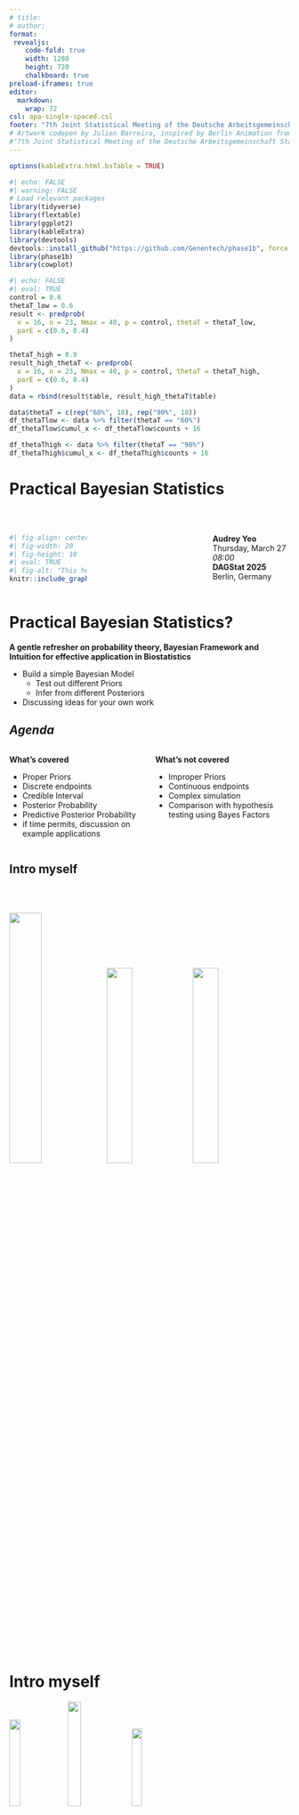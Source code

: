 ```yaml
---
# title:
# author: 
format: 
 revealjs:
    code-fold: true
    width: 1280
    height: 720
    chalkboard: true
preload-iframes: true
editor: 
  markdown: 
    wrap: 72
csl: apa-single-spaced.csl
footer: "7th Joint Statistical Meeting of the Deutsche Arbeitsgemeinschaft Statistik"
# Artwork codepen by Julien Barreira, inspired by Berlin Animation from Fabricio Rosa Marques
#"7th Joint Statistical Meeting of the Deutsche Arbeitsgemeinschaft Statistik"
---
```


```r
options(kableExtra.html.bsTable = TRUE)
```

```r
#| echo: FALSE
#| warning: FALSE
# Load relevant packages
library(tidyverse)
library(flextable)
library(ggplot2)
library(kableExtra)
library(devtools)
devtools::install_github("https://github.com/Genentech/phase1b", force = TRUE)
library(phase1b)
library(cowplot)
```

```r
#| echo: FALSE
#| eval: TRUE
control = 0.6
thetaT_low = 0.6
result <- predprob(
  x = 16, n = 23, Nmax = 40, p = control, thetaT = thetaT_low,
  parE = c(0.6, 0.4)
)

thetaT_high = 0.9
result_high_thetaT <- predprob(
  x = 16, n = 23, Nmax = 40, p = control, thetaT = thetaT_high,
  parE = c(0.6, 0.4)
)
data = rbind(result$table, result_high_thetaT$table)

data$thetaT = c(rep("60%", 18), rep("90%", 18))
df_thetaTlow <- data %>% filter(thetaT == "60%") 
df_thetaTlow$cumul_x <- df_thetaTlow$counts + 16

df_thetaThigh <- data %>% filter(thetaT == "90%") 
df_thetaThigh$cumul_x <- df_thetaThigh$counts + 16
```

# Practical Bayesian Statistics  {background-iframe="yellow-train-berlin/dist/index.html"} 

\

:::::: columns
::: {.column width="30%"}
```r
#| fig-align: center
#| fig-width: 20
#| fig-height: 10
#| eval: TRUE
#| fig-alt: "This hexagon is the finc-research company located in Basel, Switzerland. See more on finc.research.com"
knitr::include_graphics(path = "images/finc3.png")
```
:::
::: {.column width="40%"}
:::
::: {.column width="30%"}

**Audrey Yeo**
\
Thursday, March 27 
\
*08:00*
\
**DAGStat 2025**
\
Berlin, Germany
:::
::::::

#  Practical Bayesian Statistics?  {background-iframe="less-lego/dist/index.html"} 

**A gentle refresher on probability theory, Bayesian Framework and Intuition for effective application in Biostatistics**

- Build a simple Bayesian Model
  - Test out different Priors
  - Infer from different Posteriors
- Discussing ideas for your own work

## *Agenda*  {background-iframe="less-lego/dist/index.html"}

:::: columns
::: {.column width="50%"}
**What's covered**

- Proper Priors
- Discrete endpoints
- Credible Interval
- Posterior Probability
- Predictive Posterior Probability
- if time permits, discussion on example applications
:::
::: {.column width="50%"}
**What's not covered**

- Improper Priors
- Continuous endpoints
- Complex simulation
- Comparison with hypothesis testing using Bayes Factors
:::
::::

## Intro myself{.smaller}

\
\


![](images/sydneyuni.jpeg){width=34%} ![](images/rch.jpg){width=30%} ![](images/roche1.jpg){width=30%}



# Intro myself


::: center
![](images/hex3.png){width=20%} ![](images/openstatsware-hex.svg){width=22%} ![](images/finc3.png){width=19%}
:::

# Career{.smaller}

::::: columns
::: {.column width="50%"}

-   joined R & D at **Roche** in mid 2022 :

    - Biostats Lead in Early Oncology Trials
    - Study Statistician for phase I-II, phase III trials
    - Led Roche/Genentech Dose Escalation on new SCE
    - Led the development of R package phase1b
    - Instructor for Julia Course Basel (Data Science, Quarto, ML modules)
    - Co-organiser and Presenter many Methodology seminars
:::
::: {.column width="50%"}
-   `phase1b`'s world debut in 2024 :

    - PSI 2024
    - useR!2024 
    - R/Pharma 2024
    - Effective Statistician conference 
    - BMS, UBC, Roche/ Genentech
:::
:::::
# A starting example {background-iframe="my_pastel_background/dist/index.html"}

$$P( awake\ | \ coffee ) $$
 
$$P( awake \ | \ coffee + enthusiasm )$$
 
$$P( awake \ | \ coffee + enthusiasm + breakfast )$$

## Everything is a distribution 

Upon visual inspection, increase sample sizes leads to 

- Better precision 
    - Estimates and Credible Interval are more precise
    
***These are benefits of the Bayesian paradigm***

```r
#| fig.align: 'center'
#| eval: TRUE
#| fig-alt: "This plot shows how the priors of mean 50% can have improving precision with increased sample size"
xx <- seq(0, 1, .001)

data = data.frame(
  rate = rep(xx, 4),
  Density = c(dbeta(xx, 10, 10), 
              dbeta(xx, 20, 20), 
              dbeta(xx, 30, 30), 
              dbeta(xx, 40, 40) ),
  Category = c(rep("sample size = 20", length(xx)), 
               rep("sample size = 40", length(xx)), 
               rep("sample size = 60", length(xx)),
               rep("sample size = 80", length(xx)) 
  )
)

ggplot(data) + geom_line(aes(x = rate, y = Density, colour = Category), size = 1.0) +
   ggtitle("The difference increasing sample size makes in a Beta Distribution") + 
  scale_x_continuous(n.breaks = 10, labels = scales::percent_format()) +
  ylab("Density") +
  xlab("Response Rate") +
  geom_vline(xintercept = 0.5, linetype = "dotted", colour = "blue") +
theme(plot.title = element_text(size=15, family = "Helvetica")) +
  scale_color_manual(values = c("#56B4E9", "#CC79A7", "#009E73", "blue")) +
  scale_y_continuous(limits = c(0, 8)) +
  theme_bw() +
  ggplot2::labs(colour = "Prior types")
```

## Using priors to improve precision {.smaller}

-   Priors that incorporate higher $\alpha$ and $\beta$ parameters influence the posterior, given data stays the same (16 / 23 responders in likelihood)

```r
#| fig.align: 'center'
#| eval: TRUE
#| fig-alt: "This plot shows how the priors of mean 50% can have improving precision with increased sample size" 
x = 16
n = 23
final_n = 40
length = length(0:final_n)

data11 = data.frame(
  rate = rep(0:final_n, 4),
  Density = c(dbetabinomMix(x = 0:final_n, 
                            m = final_n, 
                            par = rbind(c(10 + x, 10 + n - x)),
                            weights = 1), 
              dbetabinomMix(x = 0:final_n, 
                            m = final_n, 
                            par = rbind(c(20 + x, 20 + n - x)), 
                            weights = 1),
              dbetabinomMix(x = 0:final_n, 
                            m = final_n, 
                            par = rbind(c(30 + x, 30 + n - x)),
                            weights = 1), 
              dbetabinomMix(x = 0:final_n, 
                            m = final_n, 
                            par = rbind(c(40 + x, 40 + n -x)),
                            weights = 1)),
  Category = c(rep("sample size = 20", length), 
               rep("sample size = 40", length), 
               rep("sample size = 60", length),
               rep("sample size = 80", length) 
  ) 
    
)


ggplot(data11) + 
  geom_line(aes(x = rate, y = Density, colour = Category, fill = Category), size = 1.0) +
   ggtitle("Updated Posteriors with Priors of increasing sample sizes") + 
  scale_x_continuous(breaks = seq(0, 40, by = 4)) +
ylab("Density") +
  xlab("Response Rate") +
  labs(colour = "Prior types") +
  geom_vline(xintercept = 0.5*final_n, linetype = "dotted", colour = "blue") +
  theme(plot.title = element_text(size=15, family = "Helvetica")) +
  scale_color_manual(values = c("#56B4E9", "#CC79A7", "#009E73", "blue")) +
  theme_bw()
```

## Quiz

1. Increased sample size in prior information can improve precision of credible intervals

- [ ] TRUE
- [ ] FALSE

## Different Perspective : neither are wrong{.smaller}
```r
#| fig.align: 'center'
#| eval: TRUE
#| warning: FALSE
#| fig-alt: This table sets the scene of a problem a study statistician could have. At interim, there are 16/23 responders and they ask, what is the Posterior Probability, what is the Predictive Posterior Probability, is the decision to Go (continue drug development), Stop (terminate drug development) or in between called the "Grey Zone" where team may need additional supporting evidence to make a decision. 
tt <- data.frame( Example = c("$\\theta$", 
                        "Model or Distribution", 
                        "Method", 
                        "Inference", 
                        "What is the probability of a fair coin toss ?"),
            Frequentist = c("Known and fixed according to some distribution", 
                            "Build a model, e.g. Likelihood using data", 
                            "OLS, Maximum Likelihood", 
                              "via hypothesis testing",
                            "Since we toss this n times, it would converge to 0.5"),
            Bayesian = c("A random variable we can infer from some distribution", 
                         "P($\\theta$ | data, prior )", 
                         "prior multiplied by likelihood", 
                         "P($\\theta$ > $\\theta_{c}$ | data, prior )",
                         "it's 0 or 1") ) 

kableExtra::kable(tt,  escape = TRUE)
```

## A Bayesian model looks like the Bayes Thereom or Bayes Rule {.smaller}

:::: columns
::: {.column width="50%"}
**For Event A and B** :

$$ 0 < P(A) < 1$$

$$ P(B) > 0$$
$$ {P( B | A)} =  { {P(A|B)P(B)} \over {P(A) } } $$
**Law of Total probability**

$$P(A) = \sum_{i=1}^{n} P(A \cap B_i)$$
:::
::: {.column width="45%"}

**Using the definition of conditional probability, 
we can rewrite this as:**

$$P(A) = \sum_{i=1}^{n} P(A | B_i) P(B_i)$$
$$ P(A) = \sum_{i=1}^{n} P(A \cap B_i) =  \sum_{i=1}^{n} P(A | B_i) P(B_i)$$

$$P(A) = P(A | B_1) P(B_1) + P(A | B_2) P(B_2) + P(A | B_3) P(B_3)$$
:::
::::

## Motivating example for Biostatistics

$$ Sensitivity = P(T^{+} \ | \ D^{+} \ ) = True \ Positive \ rate $$
$$ Specificity = P(T^{-} \ | \ D^{-} \ ) = True \ Negative \ rate $$
$$ 1 - Sensitivity = P( T^{-} \ | \ D^{+} \ ) = False \ Negative \ rate $$
$$ 1- Specificity = P(T^{+} \ | \ D^{-} \ ) = False \ Positive \ rate $$

## Normalising constant : 1 less worry in your life

::: small
$$ P(A|B) = { {P(B | A) P (A)} \over { P(B)} } $$
$$ P(A|B) = {P(B | A) \over P(B) } +  {P (A) \over P(B) } $$
$$ P(A|B)*P(B) = {{P(B | A)}} *  { P (A)} $$

**Demonstration only : Law of Total Probability**

$$ P(B) = 1 = P(B|A_1)P(A_1) + P(B|A_2)P(A_2) + P(B|A_3)P(A_3) $$
$$ P(A|B)*1 = P(B | A)  + P (A) $$

$$ Posterior \ \propto \ Likelihood  \ Prior$$
:::

# Let's look at a Biostatistics example 

## Biostatistics solution I

```r
knitr::include_graphics(path = "images/Path_status_conditional_prob.png")
```

## Biostatistics solution  II

```r
knitr::include_graphics(path = "images/Test_status_conditional_prob.png")
```

## Common use of Bayesian Statistics {.smaller}

:::: columns

::: {.column width="40%"}
1. [SARS-CoV2 Diagnostic tests](https://centerforhealthsecurity.org/sites/default/files/2022-12/201207-sensitivity-specificty-factsheet.pdf) 

2. [Modeling transmission mechanism to infer treatment efficacy of different drugs and combination therapy against Trichuris trichiura](https://doi.org/10.1093/aje/kwab093) by **Grolimund et al (2024)**

As an example, we elaborate on 2.

Modeling Egg Counts:

$$Y_{i_{jgds}}^{(0)} \sim NB(\mu_{i_{jgd}}^{(0)}, k^{(0)})$$

At baseline, egg counts are assumed to follow a negative binomial distribution.
::: {.column width="15%"}
:::
:::
::: {.column width="45%"}

Mean $\mu$ egg count was modeled by the gamma distribution. 

$$ \mu \sim \ Gamma ( \mu_{jg}^{0}, \sigma_{jg}^{0}, \sigma_{jg}^{0} ) $$

The parameters used for the gamma distribution were:

* For $\mu_{jg}^{(0)}$ (mean egg count): a gamma distribution with a mean of 50 and a variance of 1250

* For $\sigma_{jg}^{(0)}$ (standard deviation of egg count): an exponential distribution with a mean of 0.5 and a variance of 0.25. 

* For $\sigma_{jg}^{(0)}$ a gamma distribution with mean 1 and variance 1

:::
::::

##  The Conjugate Prior

*Merriam-Webster Dictionary* on "conjugate" : `coupled, connected, or related.` 


$$ {P( B | A)} =  { {P(A|B)P(B)} \over {P(A) } } $$


```r
#| fig-align: center
knitr::include_graphics("images/beta_binom_schema.png")
```

# Choices

```r
#| fig-cap: "Summary table from Likelihood and Bayesian Inference from Held & Sabanés Bové (2020)"
knitr::include_graphics(path = "images/conj_prior_SB_Held.png")
```

## Quiz 2 

$\pi$ or Response Rate can be modeled by the Beta Distribution

- [ ] TRUE

- [ ] FALSE

## About `phase1b` 

::::: columns
::: {.column width="60%"}
-   2015 : Started as a need in Roche's early development group, package
    development led by Daniel Sabanés Bové in 2015.

-   2023 : Refactoring, Renaming, adding Unit and Integration tests as
    current State-of-Art Software Engineering practice.

-   100% written in R and Open Source.

-   website :
    [genentech.github.io/phase1b/](genentech.github.io/phase1b/)

```r
#| eval: FALSE
#| echo: TRUE
#| warning: FALSE
library(devtools)
devtools::install_github("https://github.com/Genentech/phase1b")
library(phase1b)
```
:::

::: {.column width="40%"}
```r
#| fig-align: 'center'
#| fig-alt: "This hexagon is the R sticker for phase1b R package. It has a bright purple background, light orange border and the title is in fuschia. The graph in the middle is a CDF distribution in dots that changes from red dots to green dots to indicate a stop to go decision"
#| 
knitr::include_graphics(path = "images/hex3.png")
```
:::
:::::

## Use case: {.smaller}

```r
#| warning: FALSE
#| fig-alt: This table sets the scene of a problem a study statistician could have. At interim, there are 16/23 responders and they ask, what is the Posterior Probability, what is the Predictive Posterior Probability, is the decision to Go (continue drug development), Stop (terminate drug development) or in between called the "Grey Zone" where team may need additional supporting evidence to make a decision.
alpha = 
r_interim = 16
n_interim = 23
r_final = 23
n_final = 40
data.frame( Example = c("Responders", 
                      "n", 
                      "Response rate", 
                      "Posterior probability*", 
                      "Predictive posterior probability*",  
                      "Decision to develop molecule further :\n Go/Stop/Grey Zone"),
            Interim = c(r_interim, 
                        n_interim, 
                        paste(
                          round(
                            (r_interim/n_interim)*100, 
                            digits = 2), 
                          "%"), 
                        "ask phase1b", 
                        "ask phase1b", 
                        "ask phase1b"),
            Final = c(r_final, 
                      n_final, 
                      paste(
                        round(
                          (r_final/n_final)*100, 
                          digits = 2), 
                        "%"), 
                      "ask phase1b", 
                      "-", 
                      "ask phase1b") ) -> use_case

use_case %>% 
  kbl(align = "c", 
      caption = 
        "A single arm novel therapeutic with an assumed control response rate is at most 60%") %>% 
  kable_styling()
```
# Prior and Posterior of Beta Distribution for $\pi$ {.smaller}

::::: columns
::: {.column width="50%"}
-   Conjugate Prior \pi is $f(\pi)$, where
    $\pi \sim {Beta(\alpha, \beta)}$, same family of distribution of
    Posterior
-   We know the mean response rate (RR) is :
    $$\pi = \ \frac {\alpha}{\alpha + \beta}$$
-   Likelihood is $f(x|\pi)$, where $x \sim {Binomial(x, n)}$
:::

::: {.column width="50%"}
-   The updated Posterior $f( \pi | x )$ is again a $Beta$ distribution
    (same family as prior) :
    $$ \pi| \ x \sim Beta(\alpha + x, \ \beta + n - x)$$ where $x$ is
    the number of responders of current trial
-   Posterior Probability :\
    $P (\pi > 60 \% | \alpha + x, \beta + n - x )$
-   Predictive Posterior Probability :\
    $P (success \ or \  failure \ at \ final)$
:::
:::::


## try it yourself :{.smaller}

:::: columns
::: {.column width="45%"}

**Parameters: **

- Historical trial showed result of 1 of 3 responders
- we then set alpha = 1, beta = 2
- expected mean for prior distribution = 1 / 1 + 2
- Current experiment has 16 / 23 responders
- expected mean for **posterior** distribution = 1 + 16 / 17 + 2 + 23 - 16
  - this mean is 17 / 17 + 9 ≈ 65 %
:::
:::{.column width="0%"}
:::
:::{.column width="45%"}
:::
```r
#| echo: TRUE
#| eval: FALSE
#| fig-align: 'center'
#| fig.width: 10
example_alpha = 1
example_beta = 2
phase1b::plotBeta(alpha = example_alpha + x, beta = example_beta + n - x)
```
::::

## Quiz 3 {.smaller}

The expected value of mean in the Beta Distribution is/are : 

- [ ] $$ \mu = {{\alpha} \over {\alpha + \beta }}$$

- [ ] $$ \mu = {{\alpha + x} \over {\alpha + \beta }}$$

- [ ] $$ \mu = {{\alpha_{updated}} \over {\alpha_{updated} + \beta_{updated} }}$$


## Posterior formulation :

$$  f(\pi | x)  \propto \  \pi^{x} (1-\pi)^{n-x} * \frac {1}{B(\alpha, \beta)} \pi^{\alpha-1}(1-\pi)^{\beta-1} $$

-   (weighted sum version)

$$  f(\pi | x)  \propto \  \pi^{x} (1-\pi)^{n-x} * \sum_{j = 1}^{k} \ w_j \frac {1}{B(\alpha_j, \beta_j)} \pi^{\alpha_j-1}(1-\pi)^{\beta_j-1} $$

## Updating the Posterior{.smaller}

Using the formula for the mean, mode and median, where :

-   $\alpha = 0.6, \beta = 0.4$ and

-   interim x = 16, interim n = 23 :\
    $$ \pi = \ \frac {\alpha}{\alpha + \beta} = \ \frac {\alpha_{updated} }{\alpha_{updated} + \beta_{updated}} = \ \frac {16.6 }{16.6 + 7.4} ≈ 69.17 \% $$

    $$ mode (\pi) = \ \frac {\alpha_{updated} -1 }{\alpha_{updated} + \beta_{updated} - 2} = \ \frac {16.6 -1  }{16.6 + 7.4 - 2} ≈ 70.90 \% $$
    $$ median ( \pi) ≈ \ \frac {\alpha_{updated}}{ \alpha_{updated} + \beta_{updated} - \frac{2}{3} } ≈ 69.71 \% $$

## Graphical representation of the updated Posterior {.smaller}

-   Prior parameters are $\alpha$ = 0.6, $\beta$ = 0.4
-   Updated Posterior parameters are $\alpha$ = 16.6 and $\beta$ = 7.4

```r
#| fig-align: 'center'
#| fig-alt: "This plot shows how the prior can be updated from data and compares with the uniform beta prior"

alpha = 0.6
beta = 0.4
interim_x = 16
interim_n = 23
alpha_updated = alpha + interim_x
beta_updated = beta + interim_n - interim_x
new_mean = alpha_updated / (alpha_updated + beta_updated )
new_mode = (alpha_updated - 1) / (alpha_updated + beta_updated - 2)
new_median = (alpha_updated - (1/3)) / (alpha_updated + beta_updated - (2/3))
xx <- seq(0, 1, .001)

uniform = dbeta(xx, 1, 1) # source https://stackoverflow.com/questions/21991688/r-beta-function-relative-y-scale
prior_param = dbeta(xx, alpha, beta)
updated_param = dbeta(xx, alpha_updated, beta_updated) /dbeta(xx, alpha, beta)

data = data.frame(rate = rep(xx, 3),
                  Density = c(uniform, prior_param, updated_param),
                  Category = c(rep("Uniform Prior a = b = 1", length(xx)), 
                               rep("Prior a = 0.4, b = 0.6", length(xx)), 
                               rep("Updated Posterior a = 16.6, b = 7.4", length(xx))))


ggplot(data) + geom_line(aes(x = rate, y = Density, colour = Category), size = 1.0) +
   ggtitle("Historical prior and Updated posterior distribution from 16 responders\n of 23 at interim analysis for a single arm oncology trial") + 
  scale_x_continuous(n.breaks = 10, labels = scales::percent_format()) +
  ylab("Density") +
  xlab("Response Rate") +
theme(plot.title = element_text(size=15, family = "Helvetica")) +
  scale_color_manual(values = c("#56B4E9", "#CC79A7", "#009E73")) +
  scale_y_continuous(limits = c(0, 7)) +
  geom_vline(xintercept = new_median, linetype = "dashed", size = 0.5, colour = "#009E73") +
geom_vline(xintercept = new_mean, linetype = "dashed", size = 0.5, colour = "#009")
```

# Effect on varying weight on different priors Example{.smaller}

```r
#| fig-align: 'center'
#| fig-alt: This plot shows how the Mixture priors can be updated from data and compares with the uniform beta prior. 
a1 = 3
b1 = 12
weight1 = 0.6
weight2 = 0.4
alpha = a1
beta = b1
interim_x = 16
interim_n = 23
alpha_updated = alpha + interim_x
beta_updated = beta + interim_n - interim_x
new_mean = alpha_updated / (alpha_updated + beta_updated )
new_mode = (alpha_updated - 1) / (alpha_updated + beta_updated - 2)
xx <- seq(0, 1, .001)

dbetaMix1 = phase1b::dbetaMix(x = xx, 
                     par = rbind(c(1, 1)), 
                     weights = 1)
dbetaMix2 = phase1b::dbetaMix(x = xx, 
                     par = rbind(c(a1, b1)), 
                     weights = 1)
dbetaMix3 = phase1b::dbetaMix(x = xx, 
                     par = rbind(c(1, 1), c(a1, b1)), 
                     weights = c(weight1, weight2))
dbetaMix4 = phase1b::dbetaMix(x = xx, 
                     par = rbind(c(1, 1), c(a1, b1)), 
                     weights = c(weight2, weight1))
Mix1 = paste("Prior of a =", 1, ", b =", 1)
Mix2 = paste("Prior of a =", a1, "and b =", b1)
Mix3 = paste("Beta Mixture Prior:\n", weight1*100, "% weighting on uniform and\n", weight2*100, "% weighting on \nalpha =", a1, ", beta =", b1)
Mix4 = paste("Beta Mixture Prior:\n", weight2*100, "% weighting on uniform and\n", weight1*100, "% weighting on \nalpha =", a1, ", beta =", b1)
new_mean = a1/ sum(a1+ b1)

data = data.frame(rate = rep(xx, 4),
                  Density = c(dbetaMix1, dbetaMix2, dbetaMix3, dbetaMix4),
                  Category = c(rep(Mix1, length(xx)), 
                               rep(Mix2, length(xx)), 
                               rep(Mix3, length(xx)),
                               rep(Mix4, length(xx))))

ggplot(data) + geom_line(aes(x = rate, y = Density, colour = Category), size = 1.0) +
   ggtitle("Effect of diverse weighting contribution to Beta Mix Prior") + 
  scale_x_continuous(n.breaks = 10, labels = scales::percent_format()) +
  ylab("Density") +
  xlab("Response Rate") +
theme(plot.title = element_text(size=15, family = "Helvetica")) +
  scale_color_manual(values = c("#009E73", "#000", "#CC79A7", "#56B4E9")) +
  scale_y_continuous(limits = c(0, 5))
```

## A variety of Priors {.smaller}

-   To illustrate how density of Prior changes with increased sample
    size even though mean is the same

```r
#| fig-align: 'center'
#| eval: TRUE
#| fig-alt: "This plot shows how the priors of mean 50% can have improving precision with increased sample size"
xx <- seq(0, 1, .001)

data = data.frame(
  rate = rep(xx, 4),
  Density = c(dbeta(xx, 10, 10), 
              dbeta(xx, 20, 20), 
              dbeta(xx, 30, 30), 
              dbeta(xx, 40, 40) ),
  Category = c(rep("alpha = beta = 10", length(xx)), 
               rep("alpha = beta = 20", length(xx)), 
               rep("alpha = beta = 30", length(xx)),
               rep("alpha = beta = 40", length(xx)) 
  )
)

ggplot(data) + geom_line(aes(x = rate, y = Density, colour = Category), size = 1.0) +
   ggtitle("Priors of mean 50% can have improving precision with increased sample size") + 
  scale_x_continuous(n.breaks = 10, labels = scales::percent_format()) +
  ylab("Density") +
  xlab("Response Rate") +
  geom_vline(xintercept = 0.5, linetype = "dotted", colour = "blue") +
theme(plot.title = element_text(size=15, family = "Helvetica")) +
  scale_color_manual(values = c("#56B4E9", "#CC79A7", "#009E73", "blue")) +
  scale_y_continuous(limits = c(0, 8)) 
```

## A variety of Posteriors {.smaller}

-   To illustrate how density of Posterior changes with increased sample
    size even though mean is the same

```r
#| fig-align: 'center'
#| fig-alt: "This plot shows how the priors of mean 50% can have improving precision with increased sample size" 
x = 16
n = 23
final_n = 40
length = length(0:final_n)

data11 = data.frame(
  rate = rep(0:final_n, 4),
  Density = c(dbetabinomMix(x = 0:final_n, 
                            m = final_n, 
                            par = rbind(c(10 + x, 10 + n - x)),
                            weights = 1), 
              dbetabinomMix(x = 0:final_n, 
                            m = final_n, 
                            par = rbind(c(20 + x, 20 + n - x)), 
                            weights = 1),
              dbetabinomMix(x = 0:final_n, 
                            m = final_n, 
                            par = rbind(c(30 + x, 30 + n - x)),
                            weights = 1), 
              dbetabinomMix(x = 0:final_n, 
                            m = final_n, 
                            par = rbind(c(40 + x, 40 + n -x)),
                            weights = 1)),
  Category = c(rep("alpha = beta = 10", length), 
               rep("alpha = beta = 20", length), 
               rep("alpha = beta = 30", length),
               rep("alpha = beta = 40", length) 
  )
)

ggplot(data11) + geom_line(aes(x = rate, y = Density, colour = Category), size = 1.0) +
   ggtitle("Updated Posteriors of Priors of mean 50% with increasing sample size and \ndata is 16 of 23 responders") + 
  ylab("Density") +
  xlab("Response Rate") +
  scale_x_continuous(breaks = seq(0, 40, by = 4)) +
  geom_vline(xintercept = 0.5*final_n, linetype = "dotted", colour = "blue") +
theme(plot.title = element_text(size=15, family = "Helvetica")) +
  scale_color_manual(values = c("#56B4E9", "#CC79A7", "#009E73", "blue")) 
```

## `postprob()` example (Lee & Liu, 2008) {.smaller}

```r
#| fig-alt: "repeating the same running example table for this experiment"
r_interim = 16
n_interim = 23
r_final = 23
n_final = 40
soc_rr = 0.60
soc_rr_percent = paste(soc_rr*100, "%")
data.frame(Example = c("Responders", 
                      "n", 
                      "Response rate", 
                      "Standard of Care Response rate",
                      "Posterior probability"), 
            Interim = c(r_interim, 
                        n_interim, 
                        paste(
                          round(
                            (r_interim/n_interim)*100, 
                            digits = 2), 
                          "%"), 
                        soc_rr_percent,
                        "postprob( ) call from phase1b" )) -> use_case

use_case %>% kbl(align = "c") %>% kable_styling(font_size = 25)
```

```r
phase1b::postprob(x = 16, n = 23, p = 0.60, par = c(0.6, 0.4))
```

# Posterior Probability {.smaller}

-   Interim trial is efficacious if posterior probability exceeds 70% or
    P( RR ≥ 60 % \| data ) \> 70%

```r
#| fig-align: 'center'
#| label: fig-post
#| layout-ncol: 1 # make graph bigger
#| column: page-right
#| fig-alt: "This graphs side by side show that by increasing number of responders out of 23 reaches our TPP threshold"
TPP = 0.6
n =23
plotthis = data.frame(x = c(0:n),
                      posterior = c(phase1b::postprob(x = 0:n,  #P(RR ≥ TPP | x, a, b)
                                             n = n,
                                             p = TPP,
                                             par =
                                                 c(0.6, 0.4))))
plotthis$success = c(rep("FALSE", 15), rep("TRUE", 9)) #P(RR ≥ TPP | x, a, b) > 70%



ggplot(plotthis) +
  geom_point(aes(x = x,
                 y = posterior,
                 col = success),
             size = 5) +
  ggtitle(paste("Posterior probability that Response Rate ≥ 60% given number of responders with ",n, "patients.")) +
  ylab("Posterior Probability") +
  xlab("Number of responders") +
  scale_x_continuous(breaks = seq(0, n, by = 2)) +
  theme(text = element_text(size = 20)) +
  scale_color_manual(values = c("#D55E00", "#009E73")) + 
  theme_gray(base_size = 13) +
  geom_vline(aes(xintercept = 15), colour = "purple", linetype = "dashed")
```

## Beta prior mixture {.smaller}

-   `phase1b` facilitates the flexibility of using various priors and
    its respective weightings:

    ```         
               Prior is P_E ~ sum(weights * beta(parE[, 1], parE[, 2]))
    ```

```r
#| fig-align: 'center'
#| echo: TRUE
#| results: asis
a = phase1b::postprob(x = 16,
             n = 23,
             p = 0.60,
             parE = c(0.6, 0.4), weights = 1)

b = phase1b::postprob(x = 16,
             n = 23,
             p = 0.60,
             parE = c(2, 4), weights = 1)

0.5*(a + b)

phase1b::postprob(x = 16,
             n = 23,
             p = 0.60,
             parE = rbind(c(0.6, 0.4), c(2, 4)), weights = c(0.5, 0.5))
```

-   Posterior formulation :

$$  f(\pi | x)  \propto \  \pi^{x} (1-\pi)^{n-x}\sum_{j = 1}^{k} \ w_j \frac {1}{B(\alpha_j, \beta_j)} \pi^{\alpha_j-1}(1-\pi)^{\beta_j-1} $$

## `predprob()` example (Lee & Liu, 2008) {.smaller}

```r
r_interim = 16
n_interim = 23
r_final = 23
n_final = 40
soc_rr = 0.60
soc_rr_percent = paste(soc_rr*100, "%")
data.frame( Example = c("Responders", 
                      "n", 
                      "Response rate", 
                      "Standard of Care Response rate",
                      "Predictive Posterior probability"), 
            Interim = c(r_interim, 
                        n_interim, 
                        paste(
                          round(
                            (r_interim/n_interim)*100, 
                            digits = 2), 
                          "%"), 
                        soc_rr_percent,
                        "predprob( ) call from phase1b")) -> use_case
use_case %>% kbl(align = "c") %>% kable_styling(font_size = 20)
```

```r
#| fig-align: center
#| echo: TRUE
#| warning: FALSE
control = 0.6
confidence_seventy = 0.7
result <- phase1b::predprob(
  x = 16, n = 23, Nmax = 40, p = control, thetaT = confidence_seventy,
  parE = c(0.6, 0.4)
)
result$result
confidence_ninety = 0.9
result_high_thetaT <- phase1b::predprob(
  x = 16, n = 23, Nmax = 40, p = control, thetaT = confidence_ninety,
  parE = c(0.6, 0.4)
)
result_high_thetaT$result
```

## Predictive Posterior Probability (Lee & Liu, 2017){.smaller}

$$ \sum_{i = 0}^{m} P( Y = i \ | \ x ) . I\ (Prob ( P > p_{0} \ | x, Y = i) > \theta_{T}) $$


$$ = \sum_{i = 0}^{m} \{ P( Y = i \ | \ x ).  I\ ( B_{i} > \theta_{T} \}  
= \sum_{i = 0}^{m} P( Y = i \ | \ x ) . I_{i} $$

## Predictive Posterior Probability (PPP) {.smaller}

$$ PPP = \sum_{i = 0}^{m} \{ P( Y = i \ | \ x ).  I\ ( B_{i} > \theta_{T} \}
 =  P(RR \ at final \ > 60 \%) > 70 \% $$

:::: columns
::: {.column width="30%"}
```r
#| echo: TRUE
# The original Lee and Liu (Table 1) example:
# Nmax = 40, x = 16, n = 23, beta(0.6,0.4) prior distribution,
# thetaT = 0.7. The control response rate is 60%:
results <- phase1b::predprob(
  x = 16, # current number of responders
  n = 23, # sample size at interim
  Nmax = 40, # max sample size
  p = 0.6, # control response rate 
  thetaT = 0.7, # confidence 
  parE = c(0.6, 0.4) # prior alpha and beta
)
```
:::
:::{.column width="70%"}
```r
#| echo: TRUE
print(results)
results$table$density[results$table$success == TRUE] %>% sum()
```

:::

::::


## Predictive Posterior Probability

\n
\n

Predictive Posterior Probability is the Posterior probability of
additional responders. \n

```         
        (Note : 40 - 23 = 17 remaining patients. Potentially 16 + 17 responders at final = 33)
```

```r
#| label: fig-histogram
#| fig-cap: "Predictive Posterior CDF for different Efficacy Rules"
#| fig-subcap:
#|   - $P (\pi > 0.6 | \ data )$ > 70% #"Efficacious if Pred. Posterior Prob > 60 %" 
#|   - $P (\pi > 0.6 | \ data )$ > 90% #"Efficacious if Pred. Posterior Prob > 90 %" 
#| layout-ncol: 2 # make graph bigger
#| column: page-right
#| fig-alt : "These two graphs side by side show that by increasing the threshold for an Efficacy or Go decision, the number of responders out of 40 is higher with the higher threshold, ie 35 patients instead of 32 patients of 40"

ggplot(df_thetaTlow) +
  geom_point(aes(x = counts, y = posterior, colour = success), size = 8) +
  scale_x_discrete(limits = c(seq(0, 33, by = 1))) +
  xlab("\nFuture successful reponders") +
  ylab("Probability\n") +
  ggtitle("With lower threshold : \n25 of 40 responders needed to achieve a Go decision")  +
  theme(text = element_text(size = 20)) +
  scale_color_manual(values = c("#D55E00", "#009E73")) +
  geom_vline(aes(xintercept = 9), linetype="dashed", size = 1, colour = "purple")

ggplot(df_thetaThigh) +
  geom_point(aes(x = counts, y = posterior, colour = success), size = 8) +
   scale_x_discrete(limits = c(seq(0, 33, by = 1))) +
    xlab("\nFuture successful reponders") +
  ylab("Probability\n") +
  ggtitle("With higher threshold : \n28 of 40 responders needed to achieve a Go decision") +
  theme(text = element_text(size = 20)) +
  scale_color_manual(values = c("#D55E00", "#009E73")) +
  geom_vline(aes(xintercept = 12), linetype="dashed", size = 1, colour = "purple")
```

## Operating Characteristics : Monte Carlo Simulations and threshold for Success (and Failure) {.smaller}

-   Efficacy criteria, e.g. we would stop for Efficacy (Success) if :
    `Pr( RR > p1) > tU`
-   Futility criteria, eg. we would stop for Futility (Failure) if :
    `Pr( RR < p0) > tL`

```r
#| echo: FALSE
#| fig-width: 10
#| fig.height: 5
#| fig.align: "center"

simline_data <- data.frame(
  time = c(0, 23, 40),
  event = c("Start", "Apply Go/Stop Rule \n at Interim (23)", "Apply Go/Stop Rule \n at Final (40)")
)
# Create the simulation line plot
ggplot(simline_data, aes(x = time, y = 0)) + 
  geom_line(color = "navy", linewidth = 1.5) +  # Customize line appearance
  geom_point(color = "orange", size = 5) +       # Add points for the events
  geom_text(aes(label = event, y = 0.2),  # Add labels above the points
            vjust = 0, hjust = 0.5,     # Adjust label position
            color = "lavender", size = 4) +
  scale_x_continuous(breaks = simline_data$time,  # Set x-axis breaks
                     labels = simline_data$event, # Set x-axis labels
                     limits = c(-1, 45)) +       # Set axis limits for better visualization
  scale_y_continuous(limits = c(-0.05, 0.05)) +
  theme_classic() +  
  theme(axis.text.x = element_text(size = 15)) +
  theme(axis.line.y = element_blank()) +
  theme(axis.ticks.y = element_blank()) +
  theme(axis.title.y = element_blank()) +
  theme(axis.text.y = element_blank()) +
  theme(axis.title.x = element_blank()) +
  theme(axis.text.x = element_blank()) +
   theme(axis.line.x = element_blank()) +
  theme(axis.ticks.x = element_blank()) +
  geom_text(aes(x = 23, y = 0.02, label = "Apply Go / Stop rule \n at Interim (23)"), size = 6) +
   geom_text(aes(x = 40, y = 0.02, label = "Apply Go / Stop rule \n at Final (40)"), 
             size = 6)  +
   geom_text(aes(x = 0, y = 0.02, label = "Start (0)"), 
             size = 6) -> sim_line

sim_line

```

## Rules and Operating characteristics. A use case for `ocPostprob()`: {.smaller}

-   ***Stop for Efficacy: Go if*** $P( \pi > 60\% | \ data ) > 90 \%$
-   ***Stop for Futility: Stop if*** $P( \pi < 60\% | \ data ) > 70 \%$
-   Prior of treatment arm $Beta(0.6, 0.4)$.

```r
#| echo: TRUE
#| warning: FALSE
set.seed(2025)
res <- phase1b::ocPostprob(
  nnE = c(23, 40), 
  truep = 0.60, 
  p0 = 0.60, 
  p1 = 0.60, 
  tL = 0.70, 
  tU = 0.90, 
  parE = c(0.6, 0.4),
  sim = 500, 
  wiggle = TRUE, 
  nnF = c(23, 40)
)
```

```r
#| echo: FALSE
# representing the results in a nice, interpretable table 
res$oc %>% 
  mutate(across(starts_with("Pr"), ~ .*100)) %>% 
  mutate(across(starts_with("Pr"), ~ paste(., "%"))) %>%
  mutate(across(starts_with("Expected"), ~ round(., digits = 0))) %>% 
  kableExtra::kable() %>% 
  kable_classic(lightable_options = "hover", html_font = "\"Source Sans Pro\", helvetica, sans-serif") -> oc_tab

```

## Results {.smaller}

```r
#| echo: FALSE
#| warning: FALSE
oc_tab
```

\
\

-   At n = 34, we have some **useful results (we did not have to
    evaluate 40!)**

-   1/3 of results are known at interim, most of these results are in
    the **Gray Zone**

-   \~ 1/2 of results are also at the Gray Zone at final

## Expanded features {.smaller}

.... and wiggle room!

```r
#| fig-alt: "This hexagon is the finc-research company located in Basel, Switzerland. See more on finc.research.com" 
#| fig-height: 0.4
Features <- read.csv(file = "phase1b_FeatureTable - Sheet1.csv", header = TRUE, sep  = ",")
names(Features) <- c(" ", "SOC uncertainty", "single-arm", "two-arm", "simulation", "plotting", "boundaries")
Features[is.na(Features)] <- ""
Features[Features == 1] <- "✔️"
# what are these features, diff between two arm and randomisation say what kind of trials this can support
Features %>% kbl(align = "c") %>% kable_styling(position = "center", font_size = 13) %>% kableExtra::kable_classic(lightable_options = "hover", html_font = "\"Source Sans Pro\", helvetica, sans-serif") 
```

# Some references {.smaller}

-   Held L & Sabanés Bové D (2020) Likelihood and Bayesian Inference : Applications in Medicine and Biology, 2nd Edition.

-   LeSaffre E & Lawson A (2012) Bayesian Biostatistics, First Edition,

-   Thall P F, Simon R (1994), Practical Guidelines for Phase IIB
    Clinical Trials, Biometrics, 50, 337-349.

-   Lee J J, Liu D D (2008), A Predictive probability design for phase
    II cancer clinical trials, 5(2), 93-106, Clinical Trials.

-   Yeo, A T, Sabanés Bové D, Elze M, Pourmohamad T, Zhu J, Lymp J,
    Teterina A (2024). Phase1b : Calculations for decisions on Phase 1b
    clinical trials. R package version 1.0.0,
    <https://genentech.github.io/phase1b>

-   **Inclusive Speaker Orientation [Linux
    Foundation](https://training.linuxfoundation.org/training/inclusive-speaker-orientation/)**

-   **Zeileis, Fisher, Hornik, Ihaka, McWhite, Murrell, Stauffer,
    Wilke (2020) colorspace: A Toolbox for Manipulating and Assessing
    Colors and Palettes. Journal of Statistical Software.**

# Thanks DAGStat 2025 {background-iframe="my_pastel_background/dist/index.html"}

::: columns
:::  {.column width="50%"}
**Audrey Yeo**
\
[audrey@finc-research.com](email: audrey@finc-research.com)
\
M Nursing (Sydney)
\
M Sci Biostats (Zürich)

\ \ \ ![](images/QR_Bayes_questionnaire.png){width="30%"}

:::
::: {.column width="40%"}
![](images/finc3.png){width="70%"}
:::
::: {.column width="0%"}
:::
:::

# etc

-   [Code for this
    talk](https://github.com/audreyyeoCH/presentations2024/tree/main/2024_talks_in_quarto)
-   [Visit my website](audreyyeoCH.github.io)
-   [LinkedIn](www.linkedin.com/in/audrey-yeo-8000)
-   [My GitHub repo](github.com/audreyyeoCH)

:::::: columns
::: {.column width="30%"}
:::

::: {.column width="0%"}
:::

::: {.column width="50%"}
:::

